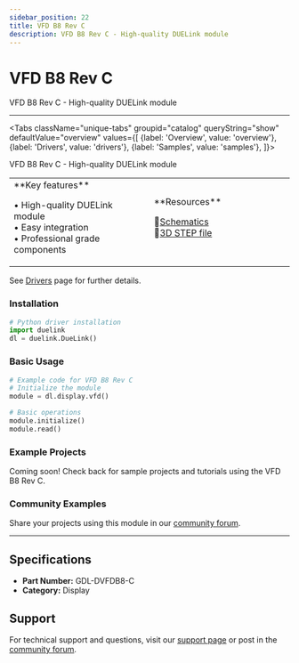 ```yaml
---
sidebar_position: 22
title: VFD B8 Rev C
description: VFD B8 Rev C - High-quality DUELink module
---
```



# VFD B8 Rev C

<ProductImageSelector 
  partNumber="dvfdb8-c"
  productName="VFD B8 Rev C"
/>

VFD B8 Rev C - High-quality DUELink module

---

<Tabs className="unique-tabs" groupid="catalog" queryString="show" defaultValue="overview"
  values={[
    {label: 'Overview', value: 'overview'},
    {label: 'Drivers', value: 'drivers'},
    {label: 'Samples', value: 'samples'},
  ]}>

<TabItem value="overview">

VFD B8 Rev C - High-quality DUELink module

<table><td width='50%'>
**Key features**

• High-quality DUELink module<br/>
• Easy integration<br/>
• Professional grade components<br/>

</td><td width='50%'>
**Resources**
 
📄[Schematics](/static/sch/dvfdb8-c.pdf)<br/>
🔩[3D STEP file](/static/3d/DVFDB8-C.step)<br/>

</td></table>

</TabItem>

<TabItem value="drivers">

See [Drivers](../../engine/drivers) page for further details.

### Installation

```python
# Python driver installation
import duelink
dl = duelink.DueLink()
```

### Basic Usage

```python
# Example code for VFD B8 Rev C
# Initialize the module
module = dl.display.vfd()

# Basic operations
module.initialize()
module.read()
```

</TabItem>

<TabItem value="samples">

### Example Projects

Coming soon! Check back for sample projects and tutorials using the VFD B8 Rev C.

### Community Examples

Share your projects using this module in our [community forum](https://forums.ghielectronics.com).

</TabItem>

</Tabs>

---

## Specifications

- **Part Number:** GDL-DVFDB8-C
- **Category:** Display

## Support

For technical support and questions, visit our [support page](../../support) or post in the [community forum](https://forums.ghielectronics.com).

